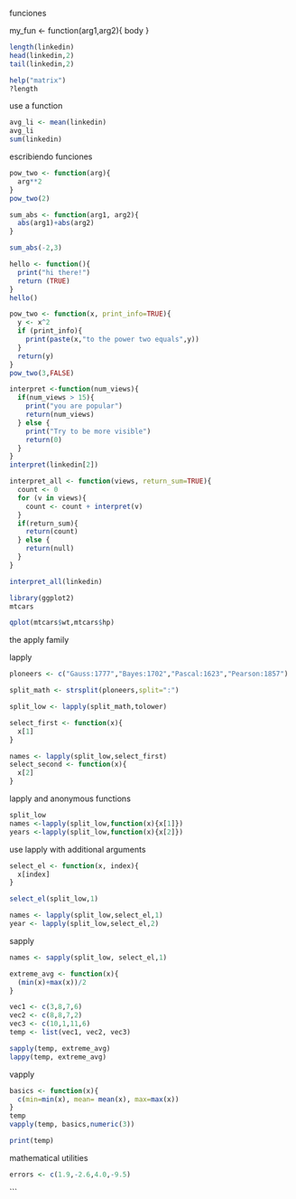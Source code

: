 
funciones

my_fun <- function(arg1,arg2){
body
}

```{r}

length(linkedin)
head(linkedin,2)
tail(linkedin,2)

help("matrix")
?length
```

use a function
```{r}
avg_li <- mean(linkedin)
avg_li
sum(linkedin)
```
escribiendo funciones

```{r}
pow_two <- function(arg){
  arg**2
}
pow_two(2)

sum_abs <- function(arg1, arg2){
  abs(arg1)+abs(arg2)
}

sum_abs(-2,3)

hello <- function(){
  print("hi there!")
  return (TRUE)
}
hello()

pow_two <- function(x, print_info=TRUE){
  y <- x^2
  if (print_info){
    print(paste(x,"to the power two equals",y))
  }
  return(y)
}
pow_two(3,FALSE)

interpret <-function(num_views){
  if(num_views > 15){
    print("you are popular")
    return(num_views)
  } else {
    print("Try to be more visible")
    return(0)
  }
}
interpret(linkedin[2])
```


```{r}
interpret_all <- function(views, return_sum=TRUE){
  count <- 0
  for (v in views){
    count <- count + interpret(v)
  }
  if(return_sum){
    return(count)
  } else {
    return(null)
  }
}

interpret_all(linkedin)
```



```{r}
library(ggplot2)
mtcars

qplot(mtcars$wt,mtcars$hp)
```



the apply family

lapply

```{r}
ploneers <- c("Gauss:1777","Bayes:1702","Pascal:1623","Pearson:1857")

split_math <- strsplit(ploneers,split=":")

split_low <- lapply(split_math,tolower)
```


```{r}
select_first <- function(x){
  x[1]
}

names <- lapply(split_low,select_first)
select_second <- function(x){
  x[2]
}

```

lapply and anonymous functions
```{r}
split_low
names <-lapply(split_low,function(x){x[1]})
years <-lapply(split_low,function(x){x[2]})

```

use lapply with additional arguments

```{r}
select_el <- function(x, index){
  x[index]
}

select_el(split_low,1)

names <- lapply(split_low,select_el,1)
year <- lapply(split_low,select_el,2)
```


sapply

```{r}
names <- sapply(split_low, select_el,1)

extreme_avg <- function(x){
  (min(x)+max(x))/2
}

vec1 <- c(3,8,7,6)
vec2 <- c(8,8,7,2)
vec3 <- c(10,1,11,6)
temp <- list(vec1, vec2, vec3)

sapply(temp, extreme_avg)
lappy(temp, extreme_avg)
```


vapply

```{r}
basics <- function(x){
  c(min=min(x), mean= mean(x), max=max(x))
}
temp
vapply(temp, basics,numeric(3))

print(temp)
```


mathematical utilities

```{r}
errors <- c(1.9,-2.6,4.0,-9.5)
```

```











